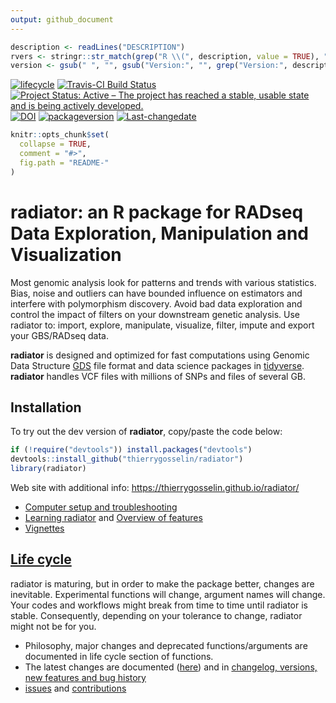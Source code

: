 ```yaml
---
output: github_document
---
```



```r
description <- readLines("DESCRIPTION")
rvers <- stringr::str_match(grep("R \\(", description, value = TRUE), "[0-9]{1,4}\\.[0-9]{1,4}\\.[0-9]{1,4}")[1,1]
version <- gsub(" ", "", gsub("Version:", "", grep("Version:", description, value = TRUE)))
```

<!-- badges: start -->
[![lifecycle](https://img.shields.io/badge/lifecycle-maturing-blue.svg)](https://tidyverse.org/lifecycle/#maturing)
[![Travis-CI Build Status](https://travis-ci.org/thierrygosselin/radiator.svg?branch=master)](https://travis-ci.org/thierrygosselin/radiator)
[![Project Status: Active – The project has reached a stable, usable state and is being actively developed.](http://www.repostatus.org/badges/latest/active.svg)](http://www.repostatus.org/#active)
[![DOI](https://zenodo.org/badge/DOI/10.5281/zenodo.3687060.svg)](https://doi.org/10.5281/zenodo.3687060)
[![packageversion](https://img.shields.io/badge/Package%20version-`r version`-orange.svg)](commits/master)
[![Last-changedate](https://img.shields.io/badge/last%20change-`r gsub('-', '--', Sys.Date())`-brightgreen.svg)](/commits/master)
<!-- badges: end -->

```r
knitr::opts_chunk$set(
  collapse = TRUE,
  comment = "#>",
  fig.path = "README-"
)
```
# radiator: an R package for RADseq Data Exploration, Manipulation and Visualization

Most genomic analysis look for patterns and trends with various statistics. 
Bias, noise and outliers can have bounded influence on estimators and interfere
with polymorphism discovery. Avoid bad data exploration and control the impact
of filters on your downstream genetic analysis. Use radiator to: import, explore,
manipulate, visualize, filter, impute and export your GBS/RADseq data.

**radiator** is designed and optimized for fast computations using Genomic Data Structure [GDS](https://github.com/zhengxwen/gdsfmt) file format and data science packages in 
[tidyverse](https://www.tidyverse.org). **radiator** handles VCF files with millions of
SNPs and files of several GB.

## Installation
To try out the dev version of **radiator**, copy/paste the code below:

```r
if (!require("devtools")) install.packages("devtools")
devtools::install_github("thierrygosselin/radiator")
library(radiator)
```
 
Web site with additional info: [https://thierrygosselin.github.io/radiator/](https://thierrygosselin.github.io/radiator/)

* [Computer setup and troubleshooting](https://thierrygosselin.github.io/radiator/articles/rad_genomics_computer_setup.html)
* [Learning radiator](https://thierrygosselin.github.io/radiator/articles/get_started.html) and [Overview of features](https://thierrygosselin.github.io/radiator/articles/get_started.html#overview)
* [Vignettes](https://thierrygosselin.github.io/radiator/articles/index.html)

## [Life cycle](https://thierrygosselin.github.io/radiator/articles/life_cycle.html)

radiator is maturing, but in order to make the package better, changes are 
inevitable. Experimental functions will change, argument names will change.
Your codes and workflows might break from time to time until radiator is stable. Consequently, depending on your tolerance to change, radiator might not be for you.

* Philosophy, major changes and deprecated functions/arguments are documented in
life cycle section of functions. 
* The latest changes are documented ([here](https://thierrygosselin.github.io/radiator/articles/life_cycle.html)) and
in [changelog, versions, new features and bug history](https://thierrygosselin.github.io/radiator/news/index.html)
* [issues](https://github.com/thierrygosselin/radiator/issues/new/choose) and [contributions](https://github.com/thierrygosselin/radiator/issues/new/choose)

